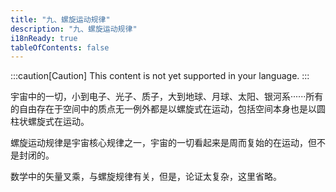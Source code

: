 ```yaml
---
title: "九、螺旋运动规律"
description: "九、螺旋运动规律"
i18nReady: true
tableOfContents: false
---
```


:::caution[Caution]
This content is not yet supported in your language.
:::



宇宙中的一切，小到电子、光子、质子，大到地球、月球、太阳、银河系······所有的自由存在于空间中的质点无一例外都是以螺旋式在运动，包括空间本身也是以圆柱状螺旋式在运动。

螺旋运动规律是宇宙核心规律之一，宇宙的一切看起来是周而复始的在运动，但不是封闭的。

数学中的矢量叉乘，与螺旋规律有关，但是，论证太复杂，这里省略。

<br />
<LinkCard
  title="前往本章节讨论区"
  href="https://forum.unifiedfieldtheory.cn/questions/10010000000000137"
  description="看看大家阅读完本章之后都在讨论什么，并发表你自己的看法~"
  target="_blank"
/>
